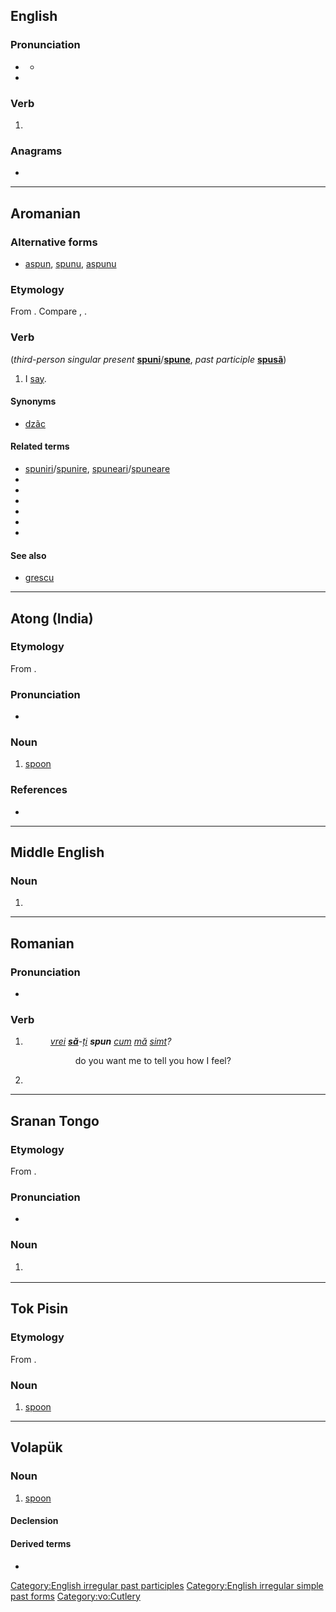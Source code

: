 {{also|spún}}

==English==

===Pronunciation===
* {{a|RP|GA}} {{IPA|en|/ˈspʌn/}}
** {{audio|en|en-us-spun.ogg|Audio (US)}}
* {{rhymes|en|ʌn|s=1}}

===Verb===
{{head|en|verb form}}

# {{en-past of|spin}}

===Anagrams===
* {{anagrams|en|a=npsu|Puns|puns}}

[[Category:English irregular past participles]]
[[Category:English irregular simple past forms]]

----

==Aromanian==

===Alternative forms===
* [[aspun]], [[spunu]], [[aspunu]]

===Etymology===
From {{inh|rup|la|expōnō}}. Compare {{cog|ro|spune}}, {{m|ro|spun}}.

===Verb===
{{head|rup|verb}} (''third-person singular present'' '''[[spuni]]'''/'''[[spune]]''', ''past participle'' '''[[spusã]]''')

# I [[say]].

====Synonyms====
* [[dzãc]]

====Related terms====
* [[spuniri]]/[[spunire]], [[spuneari]]/[[spuneare]]
* {{l|rup|spuneri}}
* {{l|rup|spunere}}
* {{l|rup|spus}}
* {{l|rup|pun}}
* {{l|rup|apun}}
* {{l|rup|dipun}}

====See also====
* [[grescu]]

----

==Atong (India)==

===Etymology===
From {{bor|aot|en|spoon}}.

===Pronunciation===
* {{IPA|aot|/sʰpun/}}

===Noun===
{{aot-noun|স্পুন}}

# [[spoon]]

===References===
* {{R:aot:Breugel}}

----

==Middle English==

===Noun===
{{head|enm|noun}}

# {{alternative form of|enm|spone}}

----

==Romanian==

===Pronunciation===
* {{IPA|ro|[spun]}}

===Verb===
{{head|ro|verb form}}

# {{verb form of|ro|spune||1|s|pres|ind//sub}}
#: ''[[vrei]] '''[[să]]'''-[[îți|ți]] '''spun''' [[cum]] [[mă]] [[simt]]?''
#:: do you want me to tell you how I feel?
# {{verb form of|ro|spune||3p|pres|ind}}

----

==Sranan Tongo==

===Etymology===
From {{der|srn|en|spoon}}.

===Pronunciation===
* {{IPA|srn|/spun/}}

===Noun===
{{head|srn|noun}}

# {{l|en|spoon}}
#:{{ux|srn|'''Spun''' no de.|There is no '''spoon'''.|inline=1}}

----

==Tok Pisin==

===Etymology===
From {{der|tpi|en|spoon}}.

===Noun===
{{head|tpi|noun}}

# [[spoon]]

----

==Volapük==

===Noun===
{{vo-noun}}

# [[spoon]]

====Declension====
{{vo-decl-noun}}

====Derived terms====
* {{l|vo|supaspun}}

[[Category:vo:Cutlery]]